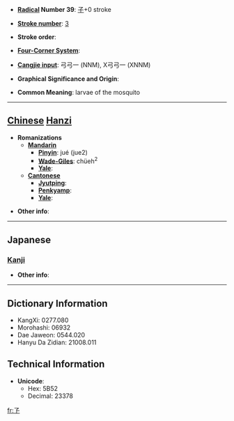 * '''[[Wiktionary:Chinese radical index| Radical]] Number 39''': [[Wiktionary:Chinese radical index 子|子]]+0 stroke

* '''[[Wiktionary:Chinese total strokes index|Stroke number]]''': [[Wiktionary:Chinese total strokes index 3|3]]

* '''Stroke order''': 

* '''[[Wiktionary:Chinese four corner index|Four-Corner System]]''': 

* '''[[Wiktionary:Chinese Cangjie index|Cangjie input]]''': 弓弓一 (NNM), X弓弓一 (XNNM)

* '''Graphical Significance and Origin''': 

* '''Common Meaning''': larvae of the mosquito

----

== [[Chinese]] [[Hanzi]] ==

* '''Romanizations'''
** '''[[Mandarin]]'''
*** '''[[Pinyin]]''': jué (jue2)
*** '''[[Wade-Giles]]''': chüeh<sup>2</sup>
*** '''[[Yale]]''': 
** '''[[Cantonese]]'''
*** '''[[Jyutping]]''':
*** '''[[Penkyamp]]''': 
*** '''[[Yale]]''': 

* '''Other info''': 

----

==Japanese==
===[[Kanji]]===
{{kanji|on readings=[[けつ]] (ketsu), [[かち]] (kachi), [[きょう]] (kyō), [[く]] (ku), [[くつ]] (kutsu)
|kun readings=[[ひだりのうでがない]] (hidarinoudeganai), [[みじかい]] (mijikai)
}}

* '''Other info''':  

----

== Dictionary Information ==

* KangXi: 0277.080
* Morohashi: 06932
* Dae Jaweon: 0544.020
* Hanyu Da Zidian: 21008.011

== Technical Information ==

* '''Unicode''':
** Hex: 5B52
** Decimal: 23378

[[fr:孒]]